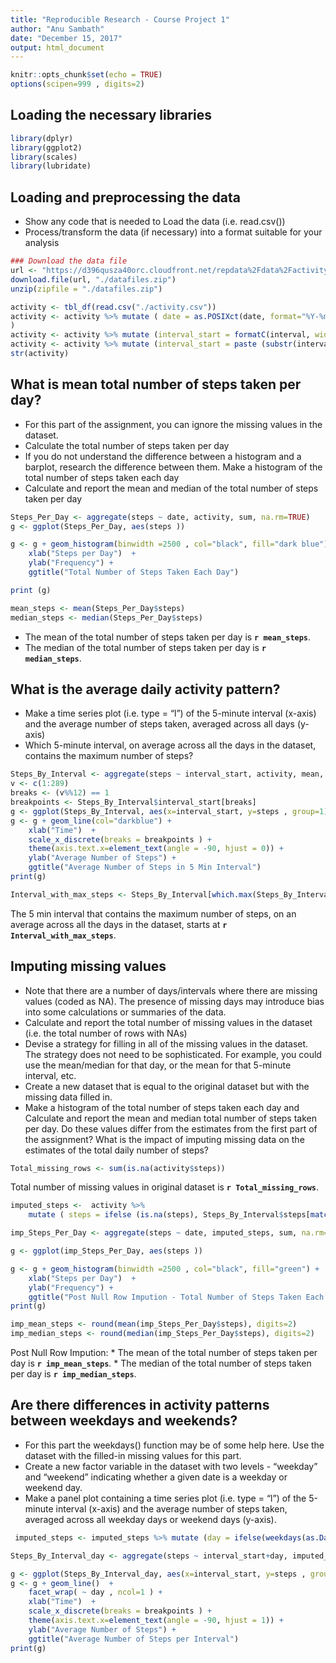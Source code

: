 ---
title: "Reproducible Research - Course Project 1"
author: "Anu Sambath"
date: "December 15, 2017"
output: html_document
---

```{r setup, include=TRUE}
knitr::opts_chunk$set(echo = TRUE)
options(scipen=999 , digits=2)
```
## Loading the necessary libraries
```{r message = FALSE , warning = FALSE}
library(dplyr)
library(ggplot2)
library(scales)
library(lubridate)
```
## Loading and preprocessing the data
 * Show any code that is needed to Load the data (i.e. read.csv())
 * Process/transform the data (if necessary) into a format suitable for your analysis

```{r}

### Download the data file
url <- "https://d396qusza40orc.cloudfront.net/repdata%2Fdata%2Factivity.zip"
download.file(url, "./datafiles.zip")
unzip(zipfile = "./datafiles.zip")

activity <- tbl_df(read.csv("./activity.csv"))
activity <- activity %>% mutate ( date = as.POSIXct(date, format="%Y-%m-%d")
)
activity <- activity %>% mutate (interval_start = formatC(interval, width=4, flag="0" ))
activity <- activity %>% mutate (interval_start = paste (substr(interval_start, 1,2) , ":" , substr(interval_start, 3,4) , sep=""))
str(activity)
```
## What is mean total number of steps taken per day?
* For this part of the assignment, you can ignore the missing values in the dataset.
* Calculate the total number of steps taken per day
* If you do not understand the difference between a histogram and a barplot, research the difference between them. Make a histogram of the total number of steps taken each day
* Calculate and report the mean and median of the total number of steps taken per day

```{r fig.height=5}

Steps_Per_Day <- aggregate(steps ~ date, activity, sum, na.rm=TRUE)
g <- ggplot(Steps_Per_Day, aes(steps ))

g <- g + geom_histogram(binwidth =2500 , col="black", fill="dark blue") + 
    xlab("Steps per Day")  + 
    ylab("Frequency") +
    ggtitle("Total Number of Steps Taken Each Day")

print (g)   

```
```{r}
mean_steps <- mean(Steps_Per_Day$steps)
median_steps <- median(Steps_Per_Day$steps)
```
 * The mean of the total number of steps taken per day is **`r mean_steps `**.
* The median of the total number of steps taken per day is **`r median_steps`**.

## What is the average daily activity pattern?
 * Make a time series plot (i.e. type = "l") of the 5-minute interval (x-axis) and the average number of steps taken, averaged across all days (y-axis)
 * Which 5-minute interval, on average across all the days in the dataset, contains the maximum number of steps?

```{r  fig.height=5}
Steps_By_Interval <- aggregate(steps ~ interval_start, activity, mean, na.rm=TRUE)
v <- c(1:289)
breaks <- (v%%12) == 1
breakpoints <- Steps_By_Interval$interval_start[breaks]
g <- ggplot(Steps_By_Interval, aes(x=interval_start, y=steps , group=1))
g <- g + geom_line(col="darkblue") + 
    xlab("Time")  + 
    scale_x_discrete(breaks = breakpoints ) + 
    theme(axis.text.x=element_text(angle = -90, hjust = 0)) +
    ylab("Average Number of Steps") +
    ggtitle("Average Number of Steps in 5 Min Interval")
print(g)

```


```{r}
Interval_with_max_steps <- Steps_By_Interval[which.max(Steps_By_Interval$steps),]$interval_start
```
The 5 min interval that contains the maximum number of steps, on an average across all the days in the dataset, starts at **`r Interval_with_max_steps`**.

## Imputing missing values
 * Note that there are a number of days/intervals where there are missing values (coded as NA). The presence of missing days may introduce bias into some calculations or summaries of the data.
 * Calculate and report the total number of missing values in the dataset (i.e. the total number of rows with NAs)
 * Devise a strategy for filling in all of the missing values in the dataset. The strategy does not need to be sophisticated. For example, you could use the mean/median for that day, or the mean for that 5-minute interval, etc.
 * Create a new dataset that is equal to the original dataset but with the missing data filled in.
 * Make a histogram of the total number of steps taken each day and Calculate and report the mean and median total number of steps taken per day. Do these values differ from the estimates from the first part of the assignment? What is the impact of imputing missing data on the estimates of the total daily number of steps?

```{r}
Total_missing_rows <- sum(is.na(activity$steps))
```
Total number of missing values in original dataset is **`r Total_missing_rows`**.

```{r}
imputed_steps <-  activity %>% 
    mutate ( steps = ifelse (is.na(steps), Steps_By_Interval$steps[match(activity$interval, Steps_By_Interval$interval)] , steps ) )

imp_Steps_Per_Day <- aggregate(steps ~ date, imputed_steps, sum, na.rm=TRUE)

g <- ggplot(imp_Steps_Per_Day, aes(steps ))

g <- g + geom_histogram(binwidth =2500 , col="black", fill="green") + 
    xlab("Steps per Day")  + 
    ylab("Frequency") +
    ggtitle("Post Null Row Impution - Total Number of Steps Taken Each Day")
print(g)

```

```{r}

imp_mean_steps <- round(mean(imp_Steps_Per_Day$steps), digits=2)
imp_median_steps <- round(median(imp_Steps_Per_Day$steps), digits=2)
```
Post Null Row Impution:
 * The mean of the total number of steps taken per day is **`r imp_mean_steps `**.
 * The median of the total number of steps taken per day is **`r imp_median_steps`**.
 
## Are there differences in activity patterns between weekdays and weekends?
 * For this part the weekdays() function may be of some help here. Use the dataset with the filled-in missing values for this part.
 * Create a new factor variable in the dataset with two levels - "weekday" and "weekend" indicating whether a given date is a weekday or weekend day.
 * Make a panel plot containing a time series plot (i.e. type = "l") of the 5-minute interval (x-axis) and the average number of steps taken, averaged across all weekday days or weekend days (y-axis). 
 
```{r}
 imputed_steps <- imputed_steps %>% mutate (day = ifelse(weekdays(as.Date(date) )%in% c("Saturday", "Sunday"), "Weekend", "Weekday"))

Steps_By_Interval_day <- aggregate(steps ~ interval_start+day, imputed_steps, mean, na.rm=TRUE)

g <- ggplot(Steps_By_Interval_day, aes(x=interval_start, y=steps , group=1))
g <- g + geom_line()  +
    facet_wrap( ~ day , ncol=1 ) +
    xlab("Time")  + 
    scale_x_discrete(breaks = breakpoints ) + 
    theme(axis.text.x=element_text(angle = -90, hjust = 1)) +
    ylab("Average Number of Steps") +
    ggtitle("Average Number of Steps per Interval")
print(g)

```